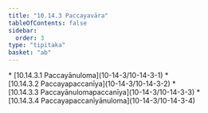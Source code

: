 ```yaml
---
title: "10.14.3 Paccayavāra"
tableOfContents: false
sidebar:
  order: 3
type: "tipitaka"
basket: "ab"
---
```



<DynamicBreadcrumb />



<TableOfContents>
* [10.14.3.1 Paccayānuloma](10-14-3/10-14-3-1)
* [10.14.3.2 Paccayapaccanīya](10-14-3/10-14-3-2)
* [10.14.3.3 Paccayānulomapaccanīya](10-14-3/10-14-3-3)
* [10.14.3.4 Paccayapaccanīyānuloma](10-14-3/10-14-3-4)
</TableOfContents>